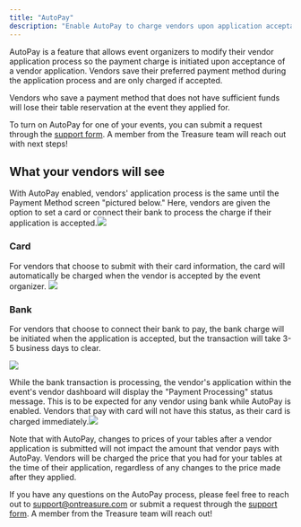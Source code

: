 ```yaml
---
title: "AutoPay"
description: "Enable AutoPay to charge vendors upon application acceptance and cut down on back and forth communication about payment timelines"
---
```


AutoPay is a feature that allows event organizers to modify their vendor application process so the payment charge is initiated upon acceptance of a vendor application. Vendors save their preferred payment method during the application process and are only charged if accepted.&#x20;

<Note>
  Vendors who save a payment method that does not have sufficient funds will lose their table reservation at the event they applied for.
</Note>

To turn on AutoPay for one of your events, you can submit a request through the [support form](https://app.formbricks.com/s/cls9piboz4960sted3d1snwj2). A member from the Treasure team will reach out with next steps!

## What your vendors will see

With AutoPay enabled, vendors' application process is the same until the Payment Method screen "pictured below." Here, vendors are given the option to set a card or connect their bank to process the charge if their application is accepted.![](/images/set-method.png)

### Card

For vendors that choose to submit with their card information, the card will automatically be charged when the vendor is accepted by the event organizer. ![](/images/set-method-card.png)

### Bank

For vendors that choose to connect their bank to pay, the bank charge will be initiated when the application is accepted, but the transaction will take 3-5 business days to clear.&#x20;

![](/images/set_method_bank.png)

While the bank transaction is processing, the vendor's application within the event's vendor dashboard will display the "Payment Processing" status message. This is to be expected for any vendor using bank while AutoPay is enabled. Vendors that pay with card will not have this status, as their card is charged immediately.![](/images/payment_processing.png)

<Info>
  Note that with AutoPay, changes to prices of your tables after a vendor application is submitted will not impact the amount that vendor pays with AutoPay. Vendors will be charged the price that you had for your tables at the time of their application, regardless of any changes to the price made after they applied.
</Info>

If you have any questions on the AutoPay process, please feel free to reach out to [support@ontreasure.com](mailto:support@ontreasure.com) or submit a request through the [support form](https://app.formbricks.com/s/cls9piboz4960sted3d1snwj2). A member from the Treasure team will reach out!

##